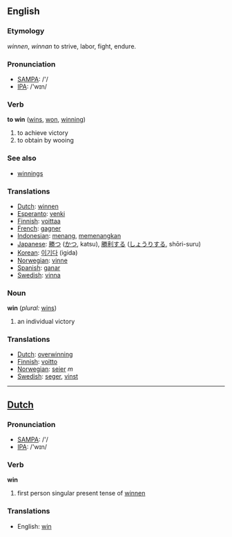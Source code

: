 ==English==

===Etymology===
{{OE.}} ''winnen'', {{AS.}} ''winnan'' to strive, labor, fight, endure.

=== Pronunciation ===
*[[w:SAMPA|SAMPA]]: /'/
*[[w:IPA|IPA]]: /'wɪn/

=== Verb ===
'''to win''' ([[wins]], [[won]], [[winning]])
# to achieve victory
# to obtain by wooing

===See also===
*[[winnings]]

===Translations===
*[[Dutch]]: [[winnen]]
*[[Esperanto]]: [[venki]]
*[[Finnish]]: [[voittaa]]
*[[French]]: [[gagner]]
*[[Indonesian]]: [[menang]], [[menang|memenangkan]]
*[[Japanese]]: [[勝つ]] ([[かつ]], katsu), [[勝利]]する ([[しょうり]]する, shōri-suru)
*[[Korean]]: [[이기다]] (igida)
*[[Norwegian]]: [[vinne]]
*[[Spanish]]: [[ganar]]
*[[Swedish]]: [[vinna]]

=== Noun ===
'''win'''  (''plural:'' [[wins]])
# an individual victory

===Translations===
*[[Dutch]]: [[overwinning]]
*[[Finnish]]: [[voitto]]
*[[Norwegian]]: [[seier]] ''m''
*[[Swedish]]: [[seger]], [[vinst]]

----

==[[Dutch]]==

=== Pronunciation ===
*[[w:SAMPA|SAMPA]]: /'/
*[[w:IPA|IPA]]: /'wɪn/

=== Verb ===
'''win'''

# first person singular present tense of [[winnen]]

===Translations===
*English: [[win]]